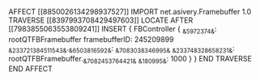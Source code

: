 AFFECT [[8850026134298937527]]
    IMPORT net.asivery.Framebuffer 1.0
    TRAVERSE [[8397993708429497603]]
        LOCATE AFTER [[7983855063553809241]]
        INSERT {
            FBController {
                ~&5972374&~: rootQTFBFramebuffer
                framebufferID: 245209899
                ~&233721384511543&~.~&6503816592&~: ~&7083038346995&~
                ~&233748328658231&~: rootQTFBFramebuffer.~&7082453764421&~
                ~&180995&~: 1000
            }
        }
    END TRAVERSE
END AFFECT
